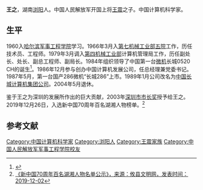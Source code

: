 {{otheruse|王之}}
'''王之'''{{BD|1942年|5月26日||}}，湖南[[浏阳|浏阳]]人。中国人民解放军开国上将[[王震|王震]]之子。中国计算机科学家。
==生平==
1960入[[哈尔滨军事工程学院|哈尔滨军事工程学院]]学习。1966年3月入[[第七机械工业部|第七机械工业部]][[航天五院|五院]]工作，历任技术员、工程师。1979年3月调入[[第四机械工业部|第四机械工业部]]计算机管理局工作，历任副处长、处长、副总工程师、副局长。1984年组织领导了中国第一台[[微机|微机]]长城0520 CH的诞生<ref>{{Cite web |url=https://pc.zol.com.cn/49/490340.html |title=《民族之骄傲 我国第一款电脑长城0520CH》，CNET中国，2007年01月04日 |access-date=2021年3月2日 |archive-date=2017年10月12日 |archive-url=https://web.archive.org/web/20171012145239/http://pc.zol.com.cn/49/490340.html |dead-url=no }}</ref>。1986年12月参与创办中国计算机发展公司，任总经理兼党委书记。1987年5月，第一台国产286微机“长城286”上市。1989年1月公司改名为[[中國長城計算機集團公司|中国长城计算机集团公司]]。2004年5月退休。

鉴于王之为深圳的发展所作出的巨大贡献，2003年[[深圳市市长奖|深圳市市长奖]]授予给王之。2019年12月26日，入选新中国70周年百名湖湘人物榜单。<ref>[http://hnyx.wenming.cn/wmdby/201912/t20191202_3097925.html   《新中国70周年百名湖湘人物名单公示》，来源：攸县文明网，发表时间：2019-12-02]</ref>
==参考文献==
<references/>

{{王震家系}}
{{DEFAULTSORT:wang zhi}}
[[Category:中国计算机科学家|Category:中国计算机科学家]]
[[Category:浏阳人|Category:浏阳人]]
[[Category:王震家族|Category:王震家族]]
[[Category:中国人民解放军军事工程学院校友|Category:中国人民解放军军事工程学院校友]]